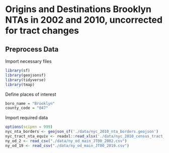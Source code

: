 # Origins and Destinations Brooklyn NTAs in 2002 and 2010, uncorrected for tract changes

## Preprocess Data

Import necessary files
```r
library(sf)
library(geojsonsf)
library(tidyverse)
library(tmap)
```

Define places of interest
```r
boro_name = "Brooklyn"
county_code = "047"
```

Import required data
```r
options(scipen = 999)
nyc_nta_borders <- geojson_sf('./data/nyc_2010_nta_borders.geojson')
nyc_tract_nta_equiv <- readxl::read_xlsx('./data/nyc_2010_census_tract_nta_equiv.xlsx')
ny_od_2 <- read_csv("./data/ny_od_main_JT00_2002.csv")
ny_od_19 <- read_csv("./data/ny_od_main_JT00_2019.csv")
```